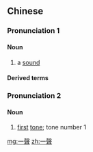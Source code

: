 {{also|一声}}
==Chinese==
{{zh-forms|s=一声}}

===Pronunciation 1===
{{zh-pron
|m=一shēng
|cat=n
}}

====Noun====
{{zh-noun}}

# a [[sound]]

====Derived terms====
{{zh-der|一聲不響|一聲令下|噗的一聲|巴不得一聲兒|平地一聲雷|得不的一聲|撲通一聲}}

===Pronunciation 2===
{{zh-pron
|m=yīshēng
|cat=n
}}

====Noun====
{{zh-noun}}

# {{lb|zh|linguistics}} [[first]] [[tone]]; tone number 1

[[mg:一聲]]
[[zh:一聲]]